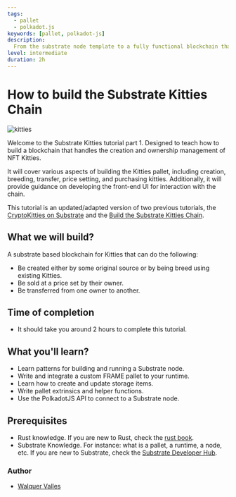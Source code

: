 ```yaml
---
tags:
  - pallet
  - polkadot.js
keywords: [pallet, polkadot-js]
description:
  From the substrate node template to a fully functional blockchain that handles kitties NFTs.
level: intermediate
duration: 2h
---
```


# How to build the Substrate Kitties Chain

![kitties](./assets/kitties.png)

Welcome to the Substrate Kitties tutorial part 1. Designed to teach how to build a blockchain that handles 
the creation and ownership management of NFT Kitties.

It will cover various aspects of building the Kitties pallet, including creation, breeding, 
transfer, price setting, and purchasing kitties. Additionally, it will provide guidance on developing the 
front-end UI for interaction with the chain.

This tutorial is an updated/adapted version of two previous tutorials, the [CryptoKitties on Substrate](https://www.shawntabrizi.com/substrate/cryptokitties-on-substrate/)
and the [Build the Substrate Kitties Chain](https://doc.deepernetwork.org/tutorials/v3/kitties/pt1/).

## What we will build?

A substrate based blockchain for Kitties that can do the following:

- Be created either by some original source or by being breed using existing Kitties.
- Be sold at a price set by their owner.
- Be transferred from one owner to another.

## Time of completion

- It should take you around 2 hours to complete this tutorial.

## What you'll learn?

- Learn patterns for building and running a Substrate node.
- Write and integrate a custom FRAME pallet to your runtime.
- Learn how to create and update storage items.
- Write pallet extrinsics and helper functions.
- Use the PolkadotJS API to connect to a Substrate node.

## Prerequisites

- Rust knowledge. If you are new to Rust, check the [rust book](https://doc.rust-lang.org/book/).
- Substrate Knowledge. For instance: what is a pallet, a runtime, a node, etc. If you are new to 
Substrate, check the [Substrate Developer Hub](https://substrate.dev/).

### Author

* [Walquer Valles](https://www.linkedin.com/in/walquerxvallesruiz/)

